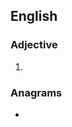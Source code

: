 ==English==

===Adjective===
{{head|en|comparative adjective}}

# {{en-comparative of|edgy}}

===Anagrams===
* {{anagrams|en|a=deegir|Ediger}}